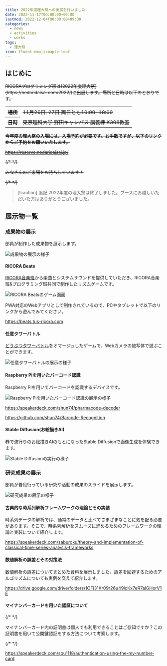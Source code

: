 ```yaml
---
title: 2022年度理大祭への出展を行いました
date: 2022-11-17T00:00:00+09:00
lastmod: 2022-12-04T00:00:00+09:00
categories:
  - news
  - activities
  - works
tags:
  - 理大祭
icon: fluent-emoji:maple-leaf
---
```


## はじめに

<s>
RICORAプログラミング班は[2022年度理大祭](https://nodaridaisai.com/2022/)に出展します。場所と日時は以下のとおりです。

<table>
  <tr>
    <th>場所</th>
    <td>11月26日, 27日 両日とも10:00-18:00</td>
  </tr>
  <tr>
    <th>日時</th>
    <td>東京理科大学 野田キャンパス 講義棟 K308教室</td>
  </tr>
</table>

**今年度の理大祭の入場には、[入場予約](https://reserve.nodaridaisai.jp/)が必要です。お手数ですが、以下のリンクからご予約をお願いいたします。**

https://reserve.nodaridaisai.jp/

{/* <!-- textlint-disable ja-technical-writing/no-exclamation-question-mark --> */}

みなさんのご来場をお待ちしています！

{/* <!-- textlint-enable --> */}

</s>

> [!caution] 追記
> 2022年度の理大祭は終了しました。ブースにお越しいただいた方はありがとうございました。

## 展示物一覧

### 成果物の展示

部員が制作した成果物を展示します。

![成果物の展示の様子](https://user-images.githubusercontent.com/52315048/236246080-78c6d156-c94c-49fd-aac8-b0f2f40ba71b.jpg)

#### RICORA Beats

[RICORA音楽班](https://music.tus-ricora.com/)から楽曲とシステムサウンドを提供していただき、RICORA音楽班&プログラミング班共同で制作したリズムゲームです。

![RICORA Beatsのゲーム画面](https://user-images.githubusercontent.com/52315048/236246225-60b795ad-a155-4d0c-a9a7-cd1b5b1ed113.png)

PWA対応のWebアプリとして制作されているので、PCやタブレットで以下のリンクから遊んでみてください。

https://beats.tus-ricora.com

#### 任意タワーバトル

[どうぶつタワーバトル](https://play.google.com/store/apps/details?id=jp.planet12.AnimalTowerBattle)をオマージュしたゲームで、Webカメラの被写体で遊ぶことができます。

![任意タワーバトルの展示の様子](https://user-images.githubusercontent.com/52315048/236246416-e7538ac8-2f00-4789-85e3-0dea47d02fb7.jpg)

#### Raspberry Piを用いたバーコード認識

Raspberry Piを用いてバーコードを認識するデバイスです。

![Raspberry Piを用いたバーコード認識の展示の様子](https://user-images.githubusercontent.com/52315048/236246557-d49e2282-8276-4f02-b2a1-ffaf2516e86b.jpg)

https://speakerdeck.com/shun74/pharmacode-decoder

https://github.com/shun74/Barcode-Recognition

#### Stable Diffusion(お絵描きAI)

巷で流行りのお絵描きAIのもとになったStable Diffusionで画像生成を体験できます。

![Stable Diffusionの実行の様子](https://user-images.githubusercontent.com/52315048/236246646-2693479c-3122-48b2-ae58-3f512b5602c6.png)

### 研究成果の展示

部員が普段行っている研究や活動の成果のスライドを展示します。

![研究成果の展示の様子](https://user-images.githubusercontent.com/52315048/236246751-3b8d3b9f-0526-44b3-8ce2-b0723641cd5a.jpg)

#### 古典的な時系列解析フレームワークの理論とその実装

時系列データの解析では、通常のデータと比べてさまざまなことに気を配る必要があります。そこで、時系列解析をスムーズに進めるためのフレームワークの理論と実装について紹介します。

https://speakerdeck.com/saburoku/theory-and-implementation-of-classical-time-series-analysis-frameworks

#### 数値解析の誤差とその対策法

数値解析の誤差についてまとめた資料を展示しました。誤差を回避するためのアルゴリズムについても実例を交えて紹介します。

https://drive.google.com/drive/folders/1OFi31Xr09r26u49lcKx7eR7aIGHorV1E

#### マイナンバーカードを用いた認証について

{/* <!-- textlint-disable ja-technical-writing/no-exclamation-question-mark --> */}

マイナンバーカード内の証明書は個人でも利用できることはご存知ですか？この証明書を用いて公開鍵認証をする方法について考察します。

{/* <!-- textlint-enable --> */}

https://speakerdeck.com/sou1118/authentication-using-the-my-number-card
